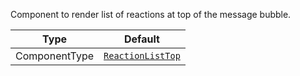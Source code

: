 Component to render list of reactions at top of the message bubble.

| Type          | Default                                                                                                                                                               |
| ------------- | --------------------------------------------------------------------------------------------------------------------------------------------------------------------- |
| ComponentType | [`ReactionListTop`](https://github.com/GetStream/stream-chat-react-native/tree/develop/package/src/components/Message/MessageSimple/ReactionList/ReactionListTop.tsx) |

